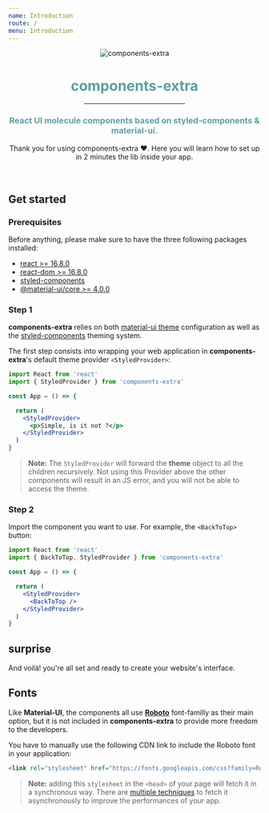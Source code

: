 ```yaml
---
name: Introduction
route: /
menu: Introduction
---
```


<div style="text-align: center;margin-bottom: 64px;">

![components-extra](../images/logo-introduction.png)

<h1 style="color: cadetblue;">components-extra</h1>

<hr style="width: 40%;border-bottom-color: lightgrey;margin: auto;"/>

<h3 style="color: cadetblue;">React UI molecule components based on styled-components & material-ui.</h3>

<p>Thank you for using components-extra ❤. Here you will learn how to set up in 2 minutes the lib inside your app.</p>

</div>

## Get started

### Prerequisites

Before anything, please make sure to have the three following packages installed:

- [react >= 16.8.0](https://www.npmjs.com/package/react)
- [react-dom >= 16.8.0](https://www.npmjs.com/package/react-dom)
- [styled-components](https://www.npmjs.com/package/styled-components)
- [@material-ui/core >= 4.0.0](https://www.npmjs.com/package/@material-ui/core)

### Step 1

**components-extra** relies on both [material-ui theme](https://material-ui.com/customization/theming/) configuration
as well as the [styled-components](https://www.styled-components.com/docs/advanced) theming system.

The first step consists into wrapping your web application in **components-extra**'s default theme provider `<StyledProvider>`:

```jsx
import React from 'react'
import { StyledProvider } from 'components-extra'

const App = () => {

  return (
    <StyledProvider>
      <p>Simple, is it not ?</p>
    </StyledProvider>
  )
}
```

> **Note:** The `StyledProvider` will forward the **theme** object to all the children recursively. Not using this Provider above the other components will result in an JS error,
and you will not be able to access the theme.


### Step 2

Import the component you want to use. For example, the `<BackToTop>` button:

```jsx
import React from 'react'
import { BackToTop, StyledProvider } from 'components-extra'

const App = () => {

  return (
    <StyledProvider>
      <BackToTop />
    </StyledProvider>
  )
}
```

## surprise

And voilà! you're all set and ready to create your website's interface.

## Fonts

Like **Material-UI**, the components all use **[Roboto](https://fonts.google.com/specimen/Roboto)** font-familly as their main option,
but it is not included in **components-extra** to provide more freedom to the developers.

You have to manually use the following CDN link to include the Roboto font in your application:

```html
<link rel="stylesheet" href="https://fonts.googleapis.com/css?family=Roboto:300,400,500,700&display=swap" />
```

> **Note:** adding this `stylesheet` in the `<head>` of your page will fetch it in a synchronous way.
There are [multiple techniques](https://www.filamentgroup.com/lab/load-css-simpler) to fetch it asynchronously to improve the performances of your app.